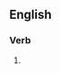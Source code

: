==English==

===Verb===
{{head|en|present participle}}

# {{present participle of|unicycle|lang=en|nocat=1}}